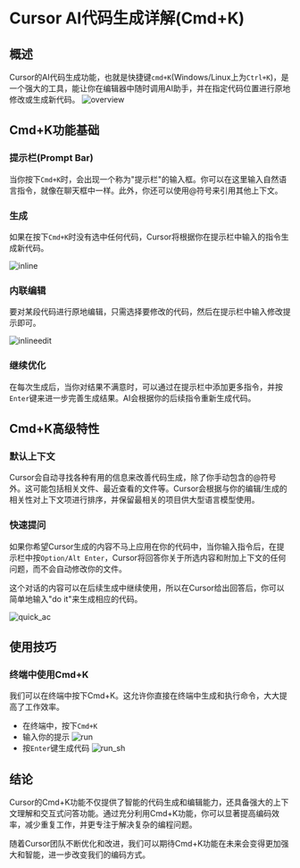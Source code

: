 # Cursor AI代码生成详解(Cmd+K)

## 概述

Cursor的AI代码生成功能，也就是快捷键`cmd+K`(Windows/Linux上为`Ctrl+K`)，是一个强大的工具，能让你在编辑器中随时调用AI助手，并在指定代码位置进行原地修改或生成新代码。
![overview](/overview.png)

## Cmd+K功能基础

### 提示栏(Prompt Bar)

当你按下`Cmd+K`时，会出现一个称为"提示栏"的输入框。你可以在这里输入自然语言指令，就像在聊天框中一样。此外，你还可以使用@符号来引用其他上下文。

### 生成

如果在按下`Cmd+K`时没有选中任何代码，Cursor将根据你在提示栏中输入的指令生成新代码。

![inline](/inline.png)
### 内联编辑

要对某段代码进行原地编辑，只需选择要修改的代码，然后在提示栏中输入修改提示即可。

![inlineedit](/inlineedit.png)

### 继续优化

在每次生成后，当你对结果不满意时，可以通过在提示栏中添加更多指令，并按`Enter`键来进一步完善生成结果。AI会根据你的后续指令重新生成代码。


## Cmd+K高级特性

### 默认上下文

Cursor会自动寻找各种有用的信息来改善代码生成，除了你手动包含的@符号外。这可能包括相关文件、最近查看的文件等。Cursor会根据与你的编辑/生成的相关性对上下文项进行排序，并保留最相关的项目供大型语言模型使用。

### 快速提问

如果你希望Cursor生成的内容不马上应用在你的代码中，当你输入指令后，在提示栏中按`Option/Alt Enter`，Cursor将回答你关于所选内容和附加上下文的任何问题，而不会自动修改你的文件。

这个对话的内容可以在后续生成中继续使用，所以在Cursor给出回答后，你可以简单地输入"do it"来生成相应的代码。

![quick_ac](/quick_ac.png)

## 使用技巧

### 终端中使用Cmd+K

我们可以在终端中按下Cmd+K。这允许你直接在终端中生成和执行命令，大大提高了工作效率。

- 在终端中，按下`Cmd+K`
- 输入你的提示
![run](/run.png)
- 按`Enter`键生成代码
![run_sh](/run_sh.png)
## 结论

Cursor的Cmd+K功能不仅提供了智能的代码生成和编辑能力，还具备强大的上下文理解和交互式问答功能。通过充分利用Cmd+K功能，你可以显著提高编码效率，减少重复工作，并更专注于解决复杂的编程问题。

随着Cursor团队不断优化和改进，我们可以期待Cmd+K功能在未来会变得更加强大和智能，进一步改变我们的编码方式。
